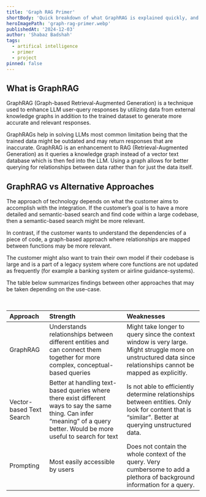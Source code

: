 ```yaml
---
title: 'Graph RAG Primer'
shortBody: 'Quick breakdown of what GraphRAG is explained quickly, and simply.'
heroImagePath: 'graph-rag-primer.webp'
publishedAt: '2024-12-03'
author: 'Shabaz Badshah'
tags:
  - artifical intelligence
  - primer
  - project
pinned: false
---
```


## What is GraphRAG

GraphRAG (Graph-based Retrieval-Augmented Generation) is a technique used to enhance LLM user-query responses by utilizing data from external knowledge graphs in addition to the trained dataset to generate more accurate and relevant responses.

GraphRAGs help in solving LLMs most common limitation being that the trained data might be outdated and may return responses that are inaccurate. GraphRAG is an enhancement to RAG (Retrieval-Augmented Generation) as it queries a knowledge graph instead of a vector text database which is then fed into the LLM. Using a graph allows for better querying for relationships between data rather than for just the data itself.

## GraphRAG vs Alternative Approaches

The approach of technology depends on what the customer aims to accomplish with the integration. If the customer’s goal is to have a more detailed and semantic-based search and find code within a large codebase, then a semantic-based search might be more relevant.

In contrast, if the customer wants to understand the dependencies of a piece of code, a graph-based approach where relationships are mapped between functions may be more relevant.

The customer might also want to train their own model if their codebase is large and is a part of a legacy system where core functions are not updated as frequently (for example a banking system or airline guidance-systems).

The table below summarizes findings between other approaches that may be taken depending on the use-case.

<br/>

| Approach                 | Strength                                                                                                                                                                     | Weaknesses                                                                                                                                                      |
| :------------------------ | :---------------------------------------------------------------------------------------------------------------------------------------------------------------------------- | :--------------------------------------------------------------------------------------------------------------------------------------------------------------- |
| GraphRAG                 | Understands relationships between different entities and can connect them together for more complex, conceptual-based queries                                                | Might take longer to query since the context window is very large. Might struggle more on unstructured data since relationships cannot be mapped as explicitly. |
| Vector-based Text Search | Better at handling text-based queries where there exist different ways to say the same thing. Can infer “meaning” of a query better. Would be more useful to search for text | Is not able to efficiently determine relationships between entities. Only look for content that is “similar”. Better at querying unstructured data.             |
| Prompting                | Most easily accessible by users                                                                                                                                              | Does not contain the whole context of the query. Very cumbersome to add a plethora of background information for a query.                                       |
